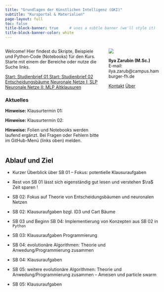 ```yaml
---
title: "Grundlagen der Künstlichen Intelligenz (GKI)"
subtitle: "Kursportal & Materialien"
page-layout: full
toc: false
title-block-banner: true     # uses a subtle banner (we'll style it)
title-block-banner-color: white
---
```


::: {.columns}
::: {.column width="65%"}

Welcome! Hier findest du Skripte, Beispiele und Python‑Code (Notebooks) für den Kurs. Starte mit einem der Bereiche oder nutze die Suche links.

<div class="home-cta">
  <a class="btn btn-primary btn-cta" href="./include/01_01_einfuehrung_kuenstliche_intelligenz.qmd">
    Start: Studienbrief 01
  </a>
  <a class="btn btn-outline-primary btn-cta" href="./include/02_01_grundlagen_und_definitionen.qmd">
    Start: Studienbrief 02
  </a>
  <a class="btn btn-outline-primary btn-cta" href="./include/02_02_entscheidungsbaeume.qmd">
    Entscheidungsbäume
  </a>
  <a class="btn btn-outline-primary btn-cta" href="./include/02_03_SLP.qmd">
    Neuronale Netze I: SLP
  </a>
  <a class="btn btn-outline-primary btn-cta" href="./include/02_04_MLP.qmd">
    Neuronale Netze II: MLP
  </a>
  <a class="btn btn-outline-secondary btn-cta" href="include/99_altklausuren.qmd">
    Altklausuren
  </a>
</div>


### Aktuelles {.mt-4}

::: {.callout-note}
**Hinweise:** Klausurtermin 01:
:::

::: {.callout-note}
**Hinweise:** Klausurtermin 02:
:::

::: {.callout-note}
**Hinweise:** Folien und Notebooks werden laufend ergänzt. Bei Fragen oder
Fehlern bitte im GitHub-Menü (links oben) melden.
:::


:::
::: {.column width="35%"}

![](assets/logo_hfh.png){.home-logo}

**Ilya Zarubin (M.Sc.)**  
E‑mail: ilya.zarub@campus.hamburger-fh.de

<div class="d-flex gap-2 mt-2">
  <a class="btn btn-sm btn-outline-secondary" href="mailto:ilya.zarub@campus.hamburger-fh.de">Kontakt</a>
  <a class="btn btn-sm btn-outline-secondary" href="https://github.com/ilyaZar/">Über</a>
</div>

:::
:::


## Ablauf und Ziel

\fns 

- Kurzer Überblick über SB 01 -- Fokus: potentielle Klausuraufgaben
- Rest von SB 01 lässt sich eigenständig gut lesen und verstehen $\ra$ 
Zeit sparen !

- SB 02: Fokus auf Theorie von Entscheidungsbäumen und neuronalen Netzen
- SB 02: Klausuraufgaben bzgl. ID3 und Cart Bäume

- SB 03 und Beginn SB 04: Implementierung von Konzepten aus SB 02 in `Python`
- SB 03: Klausuraufgaben Programmierung

- SB 04: evolutionäre Algorithmen: Theorie und Anwedung/Programmierung zusammen
- SB 04: Klausuraufgaben

- SB 05: weitere evolutionäre Algorithmen: Theorie und Anwedung/Programmierung zusammen -- Ameisen und particle swarm
- SB 05: Klausuraufgaben
